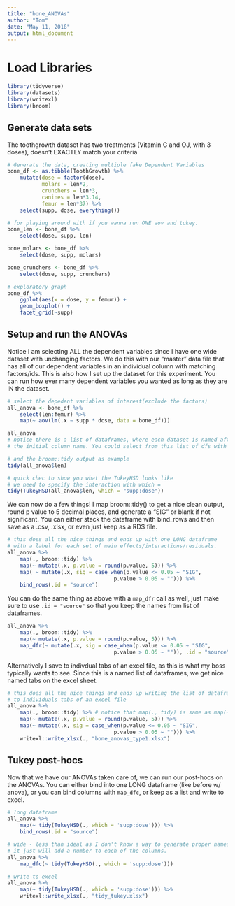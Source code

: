 ---
title: "bone_ANOVAs"
author: "Tom"
date: "May 11, 2018"
output: html_document
---

# Load Libraries

```{r}
library(tidyverse)
library(datasets)
library(writexl)
library(broom)
```


## Generate data sets

The toothgrowth dataset has two treatments (Vitamin C and OJ, with 3 doses), doesn't EXACTLY match your criteria

```{r}
# Generate the data, creating multiple fake Dependent Variables
bone_df <- as.tibble(ToothGrowth) %>% 
    mutate(dose = factor(dose),
           molars = len*2,
           crunchers = len*3,
           canines = len*3.14,
           femur = len*37) %>% 
    select(supp, dose, everything())

# for playing around with if you wanna run ONE aov and tukey.
bone_len <- bone_df %>% 
    select(dose, supp, len)

bone_molars <- bone_df %>% 
    select(dose, supp, molars)

bone_crunchers <- bone_df %>% 
    select(dose, supp, crunchers)
```

```{r}
# exploratory graph
bone_df %>% 
    ggplot(aes(x = dose, y = femur)) +
    geom_boxplot() +
    facet_grid(~supp)
```
## Setup and run the ANOVAs

Notice I am selecting ALL the dependent variables since I have one wide dataset with unchanging factors. We do this with our "master" data file that has all of our dependent variables in an individual column with matching factors/ids. This is also how I set up the dataset for this experiment. You can run how ever many dependent variables you wanted as long as they are IN the dataset.

```{r}
# select the depedent variables of interest(exclude the factors)
all_anova <- bone_df %>% 
    select(len:femur) %>% 
    map(~ aov(lm(.x ~ supp * dose, data = bone_df)))

all_anova 
# notice there is a list of dataframes, where each dataset is named after
# the initial column name. You could select from this list of dfs with all_anova$name

# and the broom::tidy output as example
tidy(all_anova$len)

# quick chec to show you what the TukeyHSD looks like 
# we need to specify the interaction with which = 
tidy(TukeyHSD(all_anova$len, which = "supp:dose"))
```


We can now do a few things! I map broom::tidy() to get a nice clean output, round p value to 5 decimal places, and generate a "SIG" or blank if not significant. You can either stack the dataframe with bind_rows and then save as a .csv, .xlsx, or even just keep as a RDS file. 

```{r}
# this does all the nice things and ends up with one LONG dataframe 
# with a label for each set of main effects/interactions/residuals.
all_anova %>% 
    map(., broom::tidy) %>% 
    map(~ mutate(.x, p.value = round(p.value, 5))) %>%
    map( ~ mutate(.x, sig = case_when(p.value <= 0.05 ~ "SIG",
                                  p.value > 0.05 ~ ""))) %>%
    bind_rows(.id = "source")
```


You can do the same thing as above with a `map_dfr` call as well, just make sure to use `.id = "source"` so that you keep the names from list of dataframes.

```{r, eval = F}
all_anova %>% 
    map(., broom::tidy) %>% 
    map(~ mutate(.x, p.value = round(p.value, 5))) %>%
    map_dfr(~ mutate(.x, sig = case_when(p.value <= 0.05 ~ "SIG",
                                  p.value > 0.05 ~ "")), .id = "source")
```

Alternatively I save to indivdual tabs of an excel file, as this is what my boss typically wants to see. Since this is a named list of dataframes, we get nice named tabs on the excel sheet.

```{r}
# this does all the nice things and ends up writing the list of dataframes
# to individuals tabs of an excel file 
all_anova %>% 
    map(., broom::tidy) %>% # notice that map(., tidy) is same as map(~ tidy(.))
    map(~ mutate(.x, p.value = round(p.value, 5))) %>%
    map(~ mutate(.x, sig = case_when(p.value <= 0.05 ~ "SIG",
                                  p.value > 0.05 ~ ""))) %>%
    writexl::write_xlsx(., "bone_anovas_type1.xlsx")

```

## Tukey post-hocs

Now that we have our ANOVAs taken care of, we can run our post-hocs on the ANOVAs. You can either bind into one LONG dataframe (like before w/ anova), or you can bind columns with `map_dfc`, or keep as a list and write to excel.


```{r}
# long dataframe
all_anova %>% 
    map(~ tidy(TukeyHSD(., which = 'supp:dose'))) %>% 
    bind_rows(.id = "source")
```

```{r}
# wide - less than ideal as I don't know a way to generate proper names
# it just will add a number to each of the columns.
all_anova %>% 
    map_dfc(~ tidy(TukeyHSD(., which = 'supp:dose')))
```

```{r}
# write to excel
all_anova %>% 
    map(~ tidy(TukeyHSD(., which = 'supp:dose'))) %>% 
    writexl::write_xlsx(., "tidy_tukey.xlsx")
```

